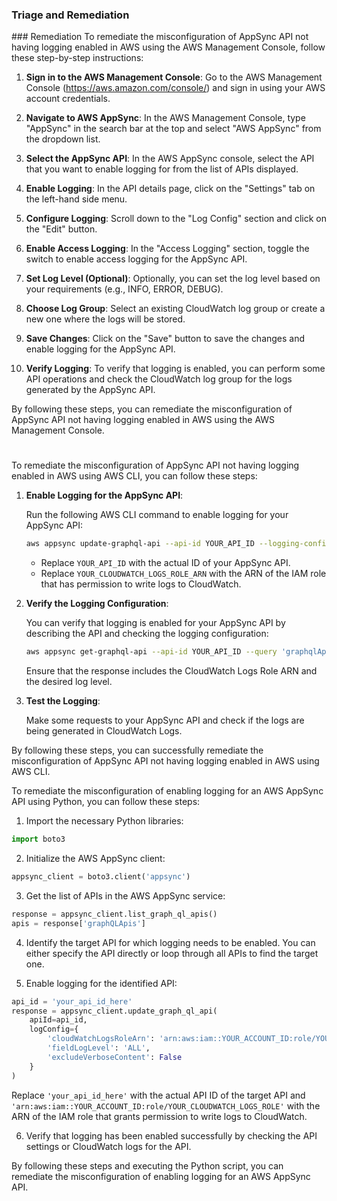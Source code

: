 
### Triage and Remediation
<Tabs>
<Tab title='Remediation'>
### Remediation

<AccordionGroup>
<Accordion title='Using Console' defaultOpen='true'>
To remediate the misconfiguration of AppSync API not having logging enabled in AWS using the AWS Management Console, follow these step-by-step instructions:

1. **Sign in to the AWS Management Console**: Go to the AWS Management Console (https://aws.amazon.com/console/) and sign in using your AWS account credentials.

2. **Navigate to AWS AppSync**: In the AWS Management Console, type "AppSync" in the search bar at the top and select "AWS AppSync" from the dropdown list.

3. **Select the AppSync API**: In the AWS AppSync console, select the API that you want to enable logging for from the list of APIs displayed.

4. **Enable Logging**: In the API details page, click on the "Settings" tab on the left-hand side menu.

5. **Configure Logging**: Scroll down to the "Log Config" section and click on the "Edit" button.

6. **Enable Access Logging**: In the "Access Logging" section, toggle the switch to enable access logging for the AppSync API.

7. **Set Log Level (Optional)**: Optionally, you can set the log level based on your requirements (e.g., INFO, ERROR, DEBUG).

8. **Choose Log Group**: Select an existing CloudWatch log group or create a new one where the logs will be stored.

9. **Save Changes**: Click on the "Save" button to save the changes and enable logging for the AppSync API.

10. **Verify Logging**: To verify that logging is enabled, you can perform some API operations and check the CloudWatch log group for the logs generated by the AppSync API.

By following these steps, you can remediate the misconfiguration of AppSync API not having logging enabled in AWS using the AWS Management Console.

#
</Accordion>

<Accordion title='Using CLI'>
To remediate the misconfiguration of AppSync API not having logging enabled in AWS using AWS CLI, you can follow these steps:

1. **Enable Logging for the AppSync API**:
   
   Run the following AWS CLI command to enable logging for your AppSync API:
   ```bash
   aws appsync update-graphql-api --api-id YOUR_API_ID --logging-config=LogConfig="{cloudWatchLogsRoleArn=YOUR_CLOUDWATCH_LOGS_ROLE_ARN,fieldLogLevel=ALL}"
   ```
   - Replace `YOUR_API_ID` with the actual ID of your AppSync API.
   - Replace `YOUR_CLOUDWATCH_LOGS_ROLE_ARN` with the ARN of the IAM role that has permission to write logs to CloudWatch.

2. **Verify the Logging Configuration**:
   
   You can verify that logging is enabled for your AppSync API by describing the API and checking the logging configuration:
   ```bash
   aws appsync get-graphql-api --api-id YOUR_API_ID --query 'graphqlApi.loggingConfig'
   ```
   Ensure that the response includes the CloudWatch Logs Role ARN and the desired log level.

3. **Test the Logging**:
   
   Make some requests to your AppSync API and check if the logs are being generated in CloudWatch Logs.

By following these steps, you can successfully remediate the misconfiguration of AppSync API not having logging enabled in AWS using AWS CLI.
</Accordion>

<Accordion title='Using Python'>
To remediate the misconfiguration of enabling logging for an AWS AppSync API using Python, you can follow these steps:

1. Import the necessary Python libraries:
```python
import boto3
```

2. Initialize the AWS AppSync client:
```python
appsync_client = boto3.client('appsync')
```

3. Get the list of APIs in the AWS AppSync service:
```python
response = appsync_client.list_graph_ql_apis()
apis = response['graphQLApis']
```

4. Identify the target API for which logging needs to be enabled. You can either specify the API directly or loop through all APIs to find the target one.

5. Enable logging for the identified API:
```python
api_id = 'your_api_id_here'
response = appsync_client.update_graph_ql_api(
    apiId=api_id,
    logConfig={
        'cloudWatchLogsRoleArn': 'arn:aws:iam::YOUR_ACCOUNT_ID:role/YOUR_CLOUDWATCH_LOGS_ROLE',
        'fieldLogLevel': 'ALL',
        'excludeVerboseContent': False
    }
)
```
Replace `'your_api_id_here'` with the actual API ID of the target API and `'arn:aws:iam::YOUR_ACCOUNT_ID:role/YOUR_CLOUDWATCH_LOGS_ROLE'` with the ARN of the IAM role that grants permission to write logs to CloudWatch.

6. Verify that logging has been enabled successfully by checking the API settings or CloudWatch logs for the API.

By following these steps and executing the Python script, you can remediate the misconfiguration of enabling logging for an AWS AppSync API.
</Accordion>

</AccordionGroup>
</Tab>
</Tabs>
